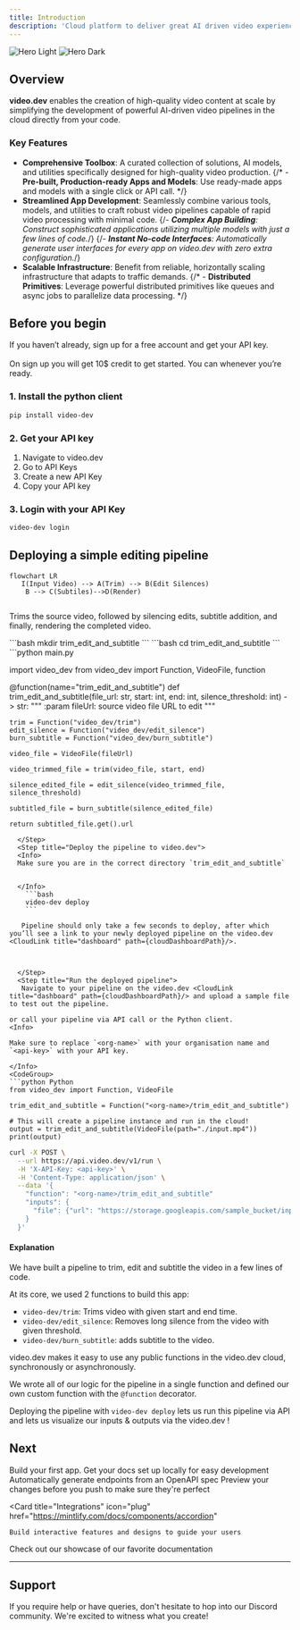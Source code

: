 ```yaml
---
title: Introduction
description: 'Cloud platform to deliver great AI driven video experiences at scale.'
---
```




<img
  className="block dark:hidden"
  src="/images/hero-light.svg"
  alt="Hero Light"
/>
<img
  className="hidden dark:block"
  src="/images/hero-dark.svg"
  alt="Hero Dark"
/>

## Overview
**video.dev** enables the creation of high-quality video content at scale by simplifying the development of powerful AI-driven video pipelines in the cloud directly from your code.

### Key Features

- **Comprehensive Toolbox**: A curated collection of solutions, AI models, and utilities specifically designed for high-quality video production.
{/* - **Pre-built, Production-ready Apps and Models**: Use ready-made apps and models with a single click or API call. */}
- **Streamlined App Development**: Seamlessly combine various tools, models, and utilities to craft robust video pipelines capable of rapid video processing with minimal code.
{/*- **Complex App Building**: Construct sophisticated applications utilizing multiple models with just a few lines of code.*/}
{/*- **Instant No-code Interfaces**: Automatically generate user interfaces for every app on video.dev with zero extra configuration.*/}
- **Scalable Infrastructure**: Benefit from reliable, horizontally scaling infrastructure that adapts to traffic demands.
{/* - **Distributed Primitives**: Leverage powerful distributed primitives like queues and async jobs to parallelize data processing. */}

## Before you begin
If you haven’t already, sign up for a free <CloudLink title="video.dev" />  account and get your API key.
\
\
On sign up you will get 10$ credit to get started. You can <CloudLink title="upgrade" path={cloudUpgradePath}/>   whenever you’re ready.

### 1. Install the python client



```bash
pip install video-dev
```




### 2. Get your API key

1. Navigate to video.dev  <CloudLink title="settings" path={cloudSettingsPath}/>
2. Go to API Keys
3. Create a new API Key
4. Copy your API key

### 3. Login with your API Key
```bash
video-dev login
```

## Deploying a simple editing pipeline

```mermaid
flowchart LR
   I(Input Video) --> A(Trim) --> B(Edit Silences)
    B --> C(Subtiles)-->D(Render)


```

Trims the source video, followed by silencing edits, subtitle addition, and finally, rendering the completed video.


<Steps>
  <Step title="Make a new directory">
    ```bash
    mkdir trim_edit_and_subtitle
    ```
    ```bash
    cd trim_edit_and_subtitle
    ```
  </Step>
  <Step title="Create main.py and copy this code">
   ```python main.py

import video_dev
from video_dev import Function, VideoFile, function

@function(name="trim_edit_and_subtitle")
def trim_edit_and_subtitle(file_url: str, start: int, end: int, silence_threshold: int) -> str:
    """
    :param fileUrl: source video file URL to edit
    """

    trim = Function("video_dev/trim")
    edit_silence = Function("video_dev/edit_silence")
    burn_subtitle = Function("video_dev/burn_subtitle")

    video_file = VideoFile(fileUrl)

    video_trimmed_file = trim(video_file, start, end)

    silence_edited_file = edit_silence(video_trimmed_file, silence_threshold)

    subtitled_file = burn_subtitle(silence_edited_file)

    return subtitled_file.get().url

```
  </Step>
  <Step title="Deploy the pipeline to video.dev">
  <Info>
  Make sure you are in the correct directory `trim_edit_and_subtitle`


  </Info>
    ```bash
    video-dev deploy
    ```

   Pipeline should only take a few seconds to deploy, after which you’ll see a link to your newly deployed pipeline on the video.dev <CloudLink title="dashboard" path={cloudDashboardPath}/>.



  </Step>
  <Step title="Run the deployed pipeline">
   Navigate to your pipeline on the video.dev <CloudLink title="dashboard" path={cloudDashboardPath}/> and upload a sample file to test out the pipeline.

or call your pipeline via API call or the Python client.
<Info>

Make sure to replace `<org-name>` with your organisation name and  `<api-key>` with your API key.

</Info>
<CodeGroup>
```python Python
from video_dev import Function, VideoFile

trim_edit_and_subtitle = Function("<org-name>/trim_edit_and_subtitle")

# This will create a pipeline instance and run in the cloud!
output = trim_edit_and_subtitle(VideoFile(path="./input.mp4"))
print(output)

```


```bash API
curl -X POST \
  --url https://api.video.dev/v1/run \
  -H 'X-API-Key: <api-key>' \
  -H 'Content-Type: application/json' \
  --data '{
    "function": "<org-name>/trim_edit_and_subtitle"
    "inputs": {
      "file": {"url": "https://storage.googleapis.com/sample_bucket/input.mp4"},
    }
  }'
```
</CodeGroup>
  </Step>
</Steps>

#### Explanation

We have built a pipeline to trim, edit and subtitle the video in a few lines of code.

At its core, we used 2 functions to build this app:

- `video-dev/trim`: Trims video with given start and end time.
- `video-dev/edit_silence`: Removes long silence from the video with given threshold.
- `video-dev/burn_subtitle`: adds subtitle to the video.

video.dev makes it easy to use any public functions in the video.dev cloud, synchronously or asynchronously.

We wrote all of our logic for the pipeline in a single function and defined our own custom function with the `@function` decorator.

Deploying the pipeline with `video-dev deploy` lets us run this pipeline via API and lets us visualize our inputs & outputs via the video.dev <CloudLink title="dashboard" path={cloudDashboardPath}/>!

## Next

<CardGroup cols={2}>
<Card
    title="Quickstart"
    icon="bolt"
    href="https://mintlify.com/docs/quickstart"
  >
    Build your first app.
  </Card>
  <Card
    title="Guides"
    icon="books"
    href="https://mintlify.com/docs/quickstart"
  >
    Get your docs set up locally for easy development
  </Card>
  <Card
    title="Reference APIs"
    icon="code"
    href="https://mintlify.com/docs/api-playground/openapi"
  >
    Automatically generate endpoints from an OpenAPI spec
  </Card>
  <Card
    title="Tools"
    icon="screwdriver-wrench"
    href="https://mintlify.com/docs/development"
  >
    Preview your changes before you push to make sure they're perfect
  </Card>


  <Card
    title="Integrations"
    icon="plug"
    href="https://mintlify.com/docs/components/accordion"
  >
    Build interactive features and designs to guide your users
  </Card>
  <Card
    title="Releases"
    icon="rocket"
    href="https://mintlify.com/customers"
  >
    Check out our showcase of our favorite documentation
  </Card>
</CardGroup>


---
## Support

If you require help or have queries, don't hesitate to hop into our Discord community. We're excited to witness what you create!


